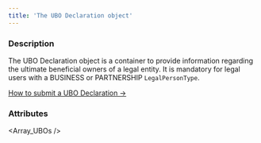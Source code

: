 ```yaml
---
title: 'The UBO Declaration object'
---
```


  
### Description
The UBO Declaration object is a container to provide information regarding the ultimate beneficial owners of a legal entity. It is mandatory for legal users with a BUSINESS or PARTNERSHIP `LegalPersonType`.  

<a href="/guides/users/verification/beneficial-owners/how-to" target="_blank" class="btn Tertiary normal">How to submit a UBO Declaration &rarr;</a>  

### Attributes  

<Id />  

<UserId2 />  

<CreationDate />  

<Status7 />  

<Reason />  

<Message />  

<Array_UBOs />